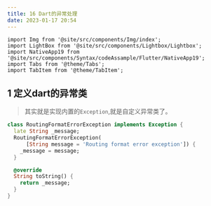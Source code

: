 ```yaml
---
title: 16 Dart的异常处理
date: 2023-01-17 20:54
---
```


```mdx-code-block
import Img from '@site/src/components/Img/index';
import LightBox from '@site/src/components/Lightbox/Lightbox';
import NativeApp19 from '@site/src/components/Syntax/codeAssample/Flutter/NativeApp19';
import Tabs from '@theme/Tabs';
import TabItem from '@theme/TabItem';

```

## 1 定义dart的异常类

> 其实就是实现内置的`Exception`,就是自定义异常类了。

```dart
class RoutingFormatErrorException implements Exception {
  late String _message;
  RoutingFormatErrorException(
      [String message = 'Routing format error exception']) {
    _message = message;
  }

  @override
  String toString() {
    return _message;
  }
}



```

